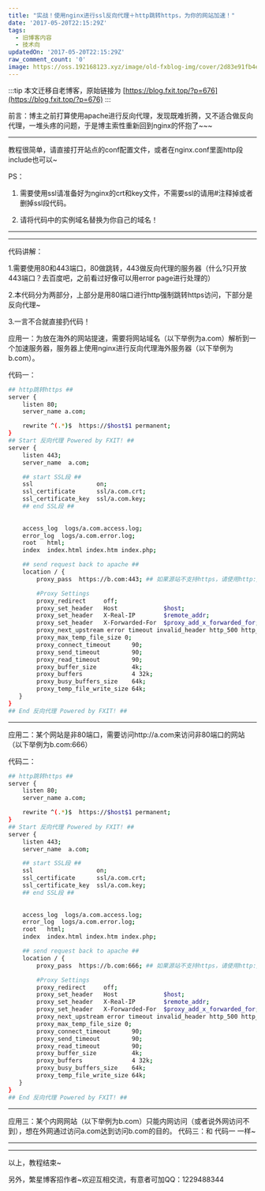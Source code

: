 ```yaml
---
title: "实战！使用nginx进行ssl反向代理＋http跳转https，为你的网站加速！"
date: '2017-05-20T22:15:29Z'
tags:
  - 旧博客内容
  - 技术向
updatedOn: '2017-05-20T22:15:29Z'
raw_comment_count: '0'
image: https://oss.192168123.xyz/image/old-fxblog-img/cover/2d83e91fb4e1111d09071d6c4498e357.jpg
---
```


:::tip
本文迁移自老博客，原始链接为 [https://blog.fxit.top/?p=676](https://blog.fxit.top/?p=676)
:::

前言：博主之前打算使用apache进行反向代理，发现既难折腾，又不适合做反向代理，一堆头疼的问题，于是博主索性重新回到nginx的怀抱了~~~

<hr />

教程很简单，请直接打开站点的conf配置文件，或者在nginx.conf里面http段include也可以~

PS：

1. 需要使用ssl请准备好为nginx的crt和key文件，不需要ssl的请用#注释掉或者删掉ssl段代码。

2. 请将代码中的实例域名替换为你自己的域名！

<hr />



<hr />

代码讲解：

1.需要使用80和443端口，80做跳转，443做反向代理的服务器（什么?只开放443端口？去百度吧，之前看过好像可以用error page进行处理的）

2.本代码分为两部分，上部分是用80端口进行http强制跳转https访问，下部分是反向代理~

3.一言不合就直接扔代码！

应用一：为放在海外的网站提速，需要将网站域名（以下举例为a.com）解析到一个加速服务器，服务器上使用nginx进行反向代理海外服务器（以下举例为b.com）。

代码一：
```bash
## http跳转https ##
server {  
    listen 80;  
    server_name a.com;  

    rewrite ^(.*)$  https://$host$1 permanent;  
}  
## Start 反向代理 Powered by FXIT! ##
server {
    listen 443;
    server_name  a.com;

	## start SSL段 ##
    ssl                  on;
    ssl_certificate      ssl/a.com.crt;
    ssl_certificate_key  ssl/a.com.key;	
	## end SSL段 ##
	
	
    access_log  logs/a.com.access.log;
    error_log  logs/a.com.error.log;
    root   html;
    index  index.html index.htm index.php;

    ## send request back to apache ##
    location / {
        proxy_pass  https://b.com:443; ## 如果源站不支持https，请使用http://b.com ##

        #Proxy Settings
        proxy_redirect     off;
        proxy_set_header   Host             $host;
        proxy_set_header   X-Real-IP        $remote_addr;
        proxy_set_header   X-Forwarded-For  $proxy_add_x_forwarded_for;
        proxy_next_upstream error timeout invalid_header http_500 http_502 http_503 http_504;
        proxy_max_temp_file_size 0;
        proxy_connect_timeout      90;
        proxy_send_timeout         90;
        proxy_read_timeout         90;
        proxy_buffer_size          4k;
        proxy_buffers              4 32k;
        proxy_busy_buffers_size    64k;
        proxy_temp_file_write_size 64k;
   }
}
## End 反向代理 Powered by FXIT! ##
```

<hr />

应用二：某个网站是非80端口，需要访问http://a.com来访问非80端口的网站（以下举例为b.com:666）

代码二：
```bash
## http跳转https ##
server {  
    listen 80;  
    server_name a.com;  

    rewrite ^(.*)$  https://$host$1 permanent;  
}  
## Start 反向代理 Powered by FXIT! ##
server {
    listen 443;
    server_name  a.com;

	## start SSL段 ##
    ssl                  on;
    ssl_certificate      ssl/a.com.crt;
    ssl_certificate_key  ssl/a.com.key;	
	## end SSL段 ##
	
	
    access_log  logs/a.com.access.log;
    error_log  logs/a.com.error.log;
    root   html;
    index  index.html index.htm index.php;

    ## send request back to apache ##
    location / {
        proxy_pass  https://b.com:666; ## 如果源站不支持https，请使用http://b.com:666 ##

        #Proxy Settings
        proxy_redirect     off;
        proxy_set_header   Host             $host;
        proxy_set_header   X-Real-IP        $remote_addr;
        proxy_set_header   X-Forwarded-For  $proxy_add_x_forwarded_for;
        proxy_next_upstream error timeout invalid_header http_500 http_502 http_503 http_504;
        proxy_max_temp_file_size 0;
        proxy_connect_timeout      90;
        proxy_send_timeout         90;
        proxy_read_timeout         90;
        proxy_buffer_size          4k;
        proxy_buffers              4 32k;
        proxy_busy_buffers_size    64k;
        proxy_temp_file_write_size 64k;
   }
}
## End 反向代理 Powered by FXIT! ##
```

<hr />

应用三：某个内网网站（以下举例为b.com）只能内网访问（或者说外网访问不到），想在外网通过访问a.com达到访问b.com的目的。
代码三：和 代码一 一样~

<hr />



<hr />

以上，教程结束~

另外，繁星博客招作者~欢迎互相交流，有意者可加QQ：1229488344
